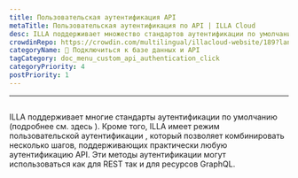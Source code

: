 ```yaml
---
title: Пользовательская аутентификация API
metaTitle: Пользовательская аутентификация по API | ILLA Cloud
desc: ILLA поддерживает множество стандартов аутентификации по умолчанию
crowdinRepo: https://crowdin.com/multilingual/illacloud-website/189?languages=ru&filter=basic&value=0
categoryName: 📲 Подключиться к базе данных и API
tagCategory: doc_menu_custom_api_authentication_click
categoryPriority: 4
postPriority: 1
---
```


* * *

## <h2 hidden>Пользовательская аутентификация API</h2>

ILLA поддерживает многие стандарты аутентификации по умолчанию (подробнее см. здесь ). 
Кроме того, ILLA имеет режим пользовательской аутентификации , который позволяет комбинировать несколько шагов, поддерживающих практически любую аутентификацию API. 
Эти методы аутентификации могут использоваться как для REST так и для ресурсов GraphQL.
